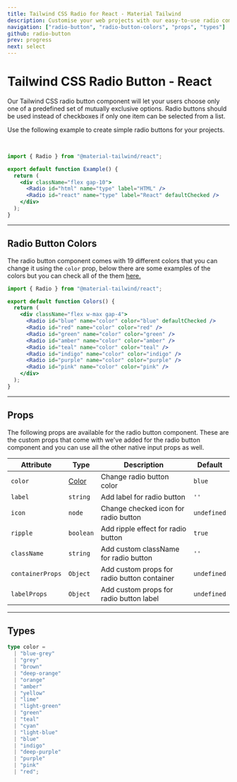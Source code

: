 ```yaml
---
title: Tailwind CSS Radio for React - Material Tailwind
description: Customise your web projects with our easy-to-use radio component for Tailwind CSS and React using Material Design guidelines.
navigation: ["radio-button", "radio-button-colors", "props", "types"]
github: radio-button
prev: progress
next: select
---
```


# Tailwind CSS Radio Button - React

Our Tailwind CSS radio button component will let your users choose only one of a predefined set of mutually exclusive options. Radio buttons should be used instead of checkboxes if only one item can be selected from a list.

Use the following example to create simple radio buttons for your projects.

<br />

<ComponentDemo id="radio-button">
  <div className="flex gap-10">
    <Radio id="html" name="type" label="HTML" />
    <Radio id="react" name="type" label="React" defaultChecked />
  </div>
</ComponentDemo>

```jsx
import { Radio } from "@material-tailwind/react";

export default function Example() {
  return (
    <div className="flex gap-10">
      <Radio id="html" name="type" label="HTML" />
      <Radio id="react" name="type" label="React" defaultChecked />
    </div>
  );
}
```

---

## Radio Button Colors

The radio button component comes with 19 different colors that you can change it using the <Code>color</Code> prop, below there are some examples of the colors but you can check all of the them [here.](#props)

<ComponentDemo id="radio-button-colors">
  <div className="flex w-max gap-4">
    <Radio id="blue" name="color" color="blue" defaultChecked />
    <Radio id="red" name="color" color="red" />
    <Radio id="green" name="color" color="green" />
    <Radio id="amber" name="color" color="amber" />
    <Radio id="teal" name="color" color="teal" />
    <Radio id="indigo" name="color" color="indigo" />
    <Radio id="purple" name="color" color="purple" />
    <Radio id="pink" name="color" color="pink" />
  </div>
</ComponentDemo>

```jsx
import { Radio } from "@material-tailwind/react";

export default function Colors() {
  return (
    <div className="flex w-max gap-4">
      <Radio id="blue" name="color" color="blue" defaultChecked />
      <Radio id="red" name="color" color="red" />
      <Radio id="green" name="color" color="green" />
      <Radio id="amber" name="color" color="amber" />
      <Radio id="teal" name="color" color="teal" />
      <Radio id="indigo" name="color" color="indigo" />
      <Radio id="purple" name="color" color="purple" />
      <Radio id="pink" name="color" color="pink" />
    </div>
  );
}
```

---

## Props

<span id="props" className="scroll-mt-48" />
The following props are available for the radio button component. These are the custom
props that come with we've added for the radio button component and you can use all
the other native input props as well.

| Attribute        | Type                       | Description                                 | Default                      |
| ---------------- | -------------------------- | ------------------------------------------- | ---------------------------- |
| `color`          | [Color](#types)            | Change radio button color                   | <Code small>blue</Code>      |
| `label`          | <Code small>string</Code>  | Add label for radio button                  | `''`                         |
| `icon`           | <Code small>node</Code>    | Change checked icon for radio button        | <Code small>undefined</Code> |
| `ripple`         | <Code small>boolean</Code> | Add ripple effect for radio button          | <Code small>true</Code>      |
| `className`      | <Code small>string</Code>  | Add custom className for radio button       | `''`                         |
| `containerProps` | <Code small>Object</Code>  | Add custom props for radio button container | <Code small>undefined</Code> |
| `labelProps`     | <Code small>Object</Code>  | Add custom props for radio button label     | <Code small>undefined</Code> |

---

## Types

<span id="types" className="scroll-mt-48" />

```ts
type color =
  | "blue-grey"
  | "grey"
  | "brown"
  | "deep-orange"
  | "orange"
  | "amber"
  | "yellow"
  | "lime"
  | "light-green"
  | "green"
  | "teal"
  | "cyan"
  | "light-blue"
  | "blue"
  | "indigo"
  | "deep-purple"
  | "purple"
  | "pink"
  | "red";
```
